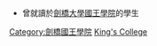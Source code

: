 *曾就讀於[[劍橋大學國王學院|劍橋大學國王學院]]的學生
{{Commonscat|Alumni of King's College, Cambridge}}
[[Category:劍橋國王學院|Category:劍橋國王學院]]
[[Category:劍橋大學各學院校友|King's College]]